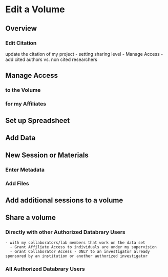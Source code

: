 # Edit a Volume

## Overview

### Edit Citation

update the citation of my project
    - setting sharing level
    - Manage Access
    - add cited authors vs. non cited researchers

## Manage Access

### to the Volume

### for my Affiliates

## Set up Spreadsheet

## Add Data

## New Session or Materials

### Enter Metadata

### Add Files

## Add additional sessions to a volume

## Share a volume

### Directly with other Authorized Databrary Users

 
    - with my collaborators/lab members that work on the data set
      - Grant Affiliate Access to individuals are under my supervision
      - Grant Collaborator Access - ONLY to an investigator already sponsored by an institution or another authorized investigator  
### All Authorized Databrary Users